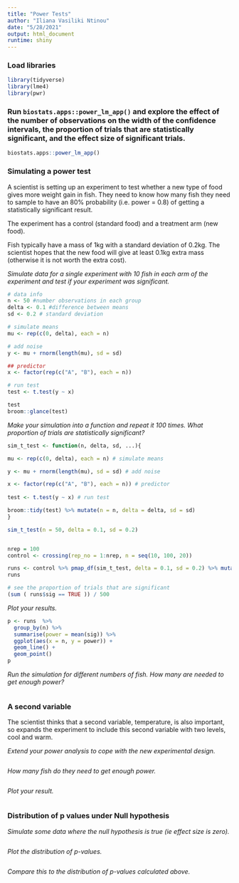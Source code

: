 ```yaml
---
title: "Power Tests"
author: "Iliana Vasiliki Ntinou"
date: "5/28/2021"
output: html_document
runtime: shiny
---
```


### Load libraries

```r
library(tidyverse)
library(lme4)
library(pwr)
```

### Run `biostats.apps::power_lm_app()` and explore the effect of the number of observations on the width of the confidence intervals, the proportion of trials that are statistically significant, and the effect size of significant trials.
```r
biostats.apps::power_lm_app()
```

### Simulating a power test

A scientist is setting up an experiment to test whether a new type of food gives more weight gain in fish. They need to know how many fish they need to sample to have an 80% probability (i.e. power = 0.8) of getting a statistically significant result.

The experiment has a control (standard food) and a treatment arm (new food).

Fish typically have a mass of 1kg with a standard deviation of 0.2kg. The scientist hopes that the new food will give at least 0.1kg extra mass (otherwise it is not worth the extra cost).

*Simulate data for a single experiment with 10 fish in each arm of the experiment and test if your experiment was significant.*
```r
# data info
n <- 50 #number observations in each group
delta <- 0.1 #difference between means
sd <- 0.2 # standard deviation

# simulate means
mu <- rep(c(0, delta), each = n)

# add noise
y <- mu + rnorm(length(mu), sd = sd)

## predictor
x <- factor(rep(c("A", "B"), each = n))

# run test
test <- t.test(y ~ x)

test
broom::glance(test)
```

*Make your simulation into a function and repeat it 100 times. What proportion of trials are statistically significant?*
```r
sim_t_test <- function(n, delta, sd, ...){

mu <- rep(c(0, delta), each = n) # simulate means

y <- mu + rnorm(length(mu), sd = sd) # add noise

x <- factor(rep(c("A", "B"), each = n)) # predictor
  
test <- t.test(y ~ x) # run test

broom::tidy(test) %>% mutate(n = n, delta = delta, sd = sd)
}

sim_t_test(n = 50, delta = 0.1, sd = 0.2)


nrep = 100
control <- crossing(rep_no = 1:nrep, n = seq(10, 100, 20)) 

runs <- control %>% pmap_df(sim_t_test, delta = 0.1, sd = 0.2) %>% mutate(sig = p.value <= 0.05)
runs 

# see the proportion of trials that are significant
(sum ( runs$sig == TRUE )) / 500
```
*Plot your results.*
```r
p <- runs  %>%
  group_by(n) %>%
  summarise(power = mean(sig)) %>%
  ggplot(aes(x = n, y = power)) +
  geom_line() +
  geom_point()
p
```

*Run the simulation for different numbers of fish. How many are needed to get enough power?*
```r

```

### A second variable

The scientist thinks that a second variable, temperature, is also important, so expands the experiment to include this second variable with two levels, cool and warm.

*Extend your power analysis to cope with the new experimental design.*
```r

```

*How many fish do they need to get enough power.* 
```r

```

*Plot your result.*
```r

```


### Distribution of p values under Null hypothesis

*Simulate some data where the null hypothesis is true (ie effect size is zero).*
```r

```

*Plot the distribution of p-values.*
```r

```

*Compare this to the distribution of p-values calculated above.*
```r

```


